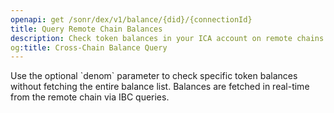 ```yaml
---
openapi: get /sonr/dex/v1/balance/{did}/{connectionId}
title: Query Remote Chain Balances
description: Check token balances in your ICA account on remote chains
og:title: Cross-Chain Balance Query
---
```


<Tip>
  Use the optional `denom` parameter to check specific token balances
  without fetching the entire balance list.
</Tip>

<Note>
  Balances are fetched in real-time from the remote chain via IBC queries.
</Note>
